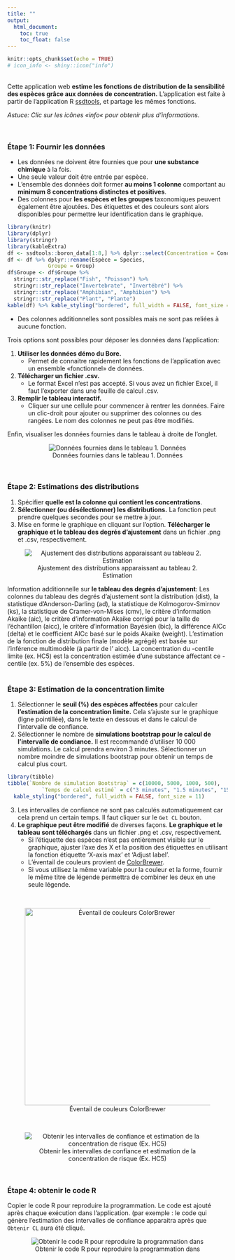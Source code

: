 ```yaml
---
title: ""
output: 
  html_document:
    toc: true
    toc_float: false
---
```


```r
knitr::opts_chunk$set(echo = TRUE)
# icon_info <- shiny::icon("info")
```
  
\
Cette application web **estime les fonctions de distribution de la sensibilité des espèces grâce aux données de concentration.** L’application est faite à partir de l’application R [ssdtools](https://github.com/bcgov/ssdtools), et partage les mêmes fonctions. 

*Astuce: Clic sur les icônes «info« pour obtenir plus d’informations.*

\

### Étape 1: Fournir les données

* Les données ne doivent être fournies que pour **une substance chimique** à la fois.
* Une seule valeur doit être entrée par espèce. 
* L’ensemble des données doit former **au moins 1 colonne** comportant au **minimum 8 concentrations distinctes et positives**.
* Des colonnes pour **les espèces et les groupes** taxonomiques peuvent également être ajoutées. Des étiquettes et des couleurs sont alors disponibles pour permettre leur identification dans le graphique. 
```r
library(knitr)
library(dplyr)
library(stringr)
library(kableExtra)
df <- ssdtools::boron_data[1:8,] %>% dplyr::select(Concentration = Conc, Species, Group)
df <- df %>% dplyr::rename(Espèce = Species,
             Groupe = Group)
df$Groupe <- df$Groupe %>%
  stringr::str_replace("Fish", "Poisson") %>%
  stringr::str_replace("Invertebrate", "Invertébré") %>%
  stringr::str_replace("Amphibian", "Amphibien") %>%
  stringr::str_replace("Plant", "Plante")
kable(df) %>% kable_styling("bordered", full_width = FALSE, font_size = 11)
```
* Des colonnes additionnelles sont possibles mais ne sont pas reliées à aucune fonction. 

Trois options sont possibles pour déposer les données dans l’application:

1. **Utiliser les données démo du Bore.**
    - Permet de connaitre rapidement les fonctions de l’application avec un ensemble «fonctionnel» de données.
2. **Télécharger un fichier .csv.**
    - Le format Excel n’est pas accepté. Si vous avez un fichier Excel, il faut l’exporter dans une feuille de calcul .csv.
3. **Remplir le tableau interactif.**
    - Cliquer sur une cellule pour commencer à rentrer les données. Faire un clic-droit pour ajouter ou supprimer des colonnes ou des rangées. Le nom des colonnes ne peut pas être modifiés. 

Enfin, visualiser les données fournies dans le tableau à droite de l'onglet.
\

<center>
![Données fournies dans le tableau 1. Données](https://media.giphy.com/media/fjyG7Wbgp1RKV8sS9s/giphy.gif)

</center>
  
\

### Étape 2: Estimations des distributions 

1. Spécifier **quelle est la colonne qui contient les concentrations**.
2. **Sélectionner (ou désélectionner) les distributions.** La fonction peut prendre quelques secondes pour se mettre à jour. 
3. Mise en forme le graphique en cliquant sur l’option. **Télécharger le graphique et le tableau des degrés d’ajustement** dans un fichier .png et .csv, respectivement. 
\

 <center>

![Ajustement des distributions apparaissant au tableau 2. Estimation](https://media.giphy.com/media/yIjxGcFKt0zK2vj38j/giphy.gif)

</center>

Information additionnelle sur **le tableau des degrés d’ajustement**:
Les colonnes du tableau des degrés d’ajustement sont la distribution (dist), la statistique d’Anderson-Darling (ad), la statistique de Kolmogorov-Smirnov (ks), la statistique de Cramer-von-Mises (cmv), le critère d’information Akaike (aic), le critère d’information Akaike corrigé pour la taille de l’échantillon (aicc), le critère d’information Bayésien (bic), la différence AICc (delta) et le coefficient AICc basé sur le poids Akaike (weight). L’estimation de la fonction de distribution finale (modèle agrégé) est basée sur l’inférence multimodèle (à partir de l’ aicc). La concentration du -centile limite (ex. HC5) est la concentration estimée d’une substance affectant ce -centile (ex. 5%) de l’ensemble des espèces.   
\

### Étape 3: Estimation de la concentration limite 
1. Sélectionner le **seuil (%) des espèces affectées** pour calculer **l’estimation de la concentration limite.** Cela s’ajuste sur le graphique (ligne pointillée), dans le texte en dessous et dans le calcul de l’intervalle de confiance.
2. Sélectionner le nombre de **simulations bootstrap pour le calcul de l’intervalle de condiance.** Il est recommandé d’utiliser 10 000 simulations. Le calcul prendra environ 3 minutes.  Sélectionner un nombre moindre de simulations bootstrap pour obtenir un temps de calcul plus court. 
\
```r
library(tibble)
tibble(`Nombre de simulation Bootstrap` = c(10000, 5000, 1000, 500),
           `Temps de calcul estimé` = c("3 minutes", "1.5 minutes", "15 secondes", "10 secondes")) %>% kable() %>%
  kable_styling("bordered", full_width = FALSE, font_size = 11)
```


3. Les intervalles de confiance ne sont pas calculés automatiquement car cela prend un certain temps. Il faut cliquer sur le `Get CL` bouton.
4. **Le graphique peut être modifié** de diverses façons. **Le graphique et le tableau sont téléchargés** dans un fichier .png et .csv, respectivement.
    - Si l’étiquette des espèces n’est pas entièrement visible sur le graphique, ajuster l’axe des X et la position des étiquettes en utilisant la fonction étiquette 'X-axis max' et 'Adjust label'.
    - L’éventail de couleurs provient de [ColorBrewer](http://colorbrewer2.org/#type=sequential&scheme=BuGn&n=3).
    - Si vous utilisez la même variable pour la couleur et la forme, fournir le même titre de légende permettra de combiner les deux en une seule légende. 
    
\
 <center>
![Éventail de couleurs ColorBrewer](user-guide/cb-qual.png){width=450px}

</center>
\
 <center>
![Obtenir les intervalles de confiance et estimation de la concentration de risque (Ex. HC5)](https://media.giphy.com/media/xKb9nQsPFlqTCGzUgF/giphy.gif)

</center>

\

### Étape 4: obtenir le code R

Copier le code R pour reproduire la programmation. Le code est ajouté après chaque exécution dans l’application. (par exemple : le code qui génère l’estimation des intervalles de confiance apparaitra après que `Obtenir CL` aura été cliqué.  
 <center>

![Obtenir le code R pour reproduire la programmation dans ](https://media.giphy.com/media/XIgsL03rRnEfn8nNas/giphy.gif)

</center>



